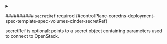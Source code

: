 

<PartialVolumeid />


<PartialFstype />


<PartialReadonly />



<details className="config-field" data-expandable="true">
<summary>

########## `secretRef` <span className="config-field-required" data-required="false">required</span> <span className="config-field-type"></span> <span className="config-field-default"></span> <span className="config-field-enum"></span> {#controlPlane-coredns-deployment-spec-template-spec-volumes-cinder-secretRef}

secretRef is optional: points to a secret object containing parameters used to connect
to OpenStack.

</summary>

<PartialSecretrefreference />


</details>
